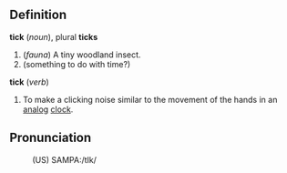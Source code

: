 ==Definition==

'''tick''' (''noun''), plural '''ticks'''
# (''fauna'') A tiny woodland insect.
# (something to do with time?)

'''tick''' (''verb'')
# To make a clicking noise similar to the movement of the hands in an [[analog]] [[clock]].

==Pronunciation==
:(US) SAMPA:/tIk/
